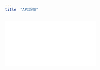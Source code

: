```yaml
---
title: "API跟单"
---
```


<iframe src="//player.bilibili.com/player.html?isOutside=true&aid=115096701372462&bvid=BV1egekzLEgR&cid=31964137847&p=1&autoplay=0"
        scrolling="no" border="0" frameborder="no" framespacing="0" allowfullscreen="true" />

<Note>
    API跟单适用场景：
    1. 私域带单，且不收跟单账户的交易分成。
    2. 你能私下弄到高手的交易账户api，同时你也想私下跟单他的交易，甚至售卖他的仓位信息给别人跟单。
    3. 你在使用其他第三方的量化软件或者跟单工具，不想给对方收益分成，可以在对方平台使用小号以最小金额使用，然后同步仓位给你的大号账户。
</Note>

<Steps>
    <Step title="添加带单API">
        [添加只读API](/copyapes/exchange/add)，给API设置好名字

        <Warning>
            不要给这个API添加IP白名单，否则无法进行跟单
        </Warning>
    </Step>
    <Step title="搜索API">
        ![Ws Pn](/images/copyapes/ws.png)
    </Step>
    <Step title="创建跟单任务">
        <Note>
            确保在带单API是空仓的时候开始跟单\
            否则交易员进行加仓或者减仓时，会给你开出他剩余的仓位量（后期会对此情况进行优化处理）\
            \
            举例说明：\
            当前交易员的已经有BTC的持仓，持仓量为2。\
            如果交易员进行加仓操作，BTC仓位量变为3，加仓量为1。如果你是1比1进行跟单，那么你的持仓将会从0直接变为3。\
            如果交易员进行减仓操作，BTC仓位量变为1，减仓量为1。如果你是1比1进行跟单，那么你的持仓将会从0直接变为1。\
            为避免此情况发生，最好等带单的账户为空仓时再进行跟单。
        </Note>
        填写跟单任务信息，创建跟单。

        此跟单方式延迟最低，稳定性最高。
    </Step>
</Steps>